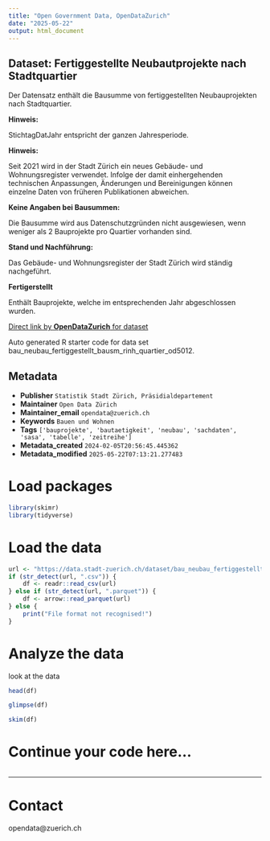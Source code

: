 ```yaml
---
title: "Open Government Data, OpenDataZurich"
date: "2025-05-22"
output: html_document
---
```


## Dataset: Fertiggestellte Neubautprojekte nach Stadtquartier

Der Datensatz enthält die Bausumme von fertiggestellten Neubauprojekten nach Stadtquartier.

**Hinweis:**


StichtagDatJahr entspricht der ganzen Jahresperiode.


[]()

**Hinweis:**

Seit 2021 wird in der Stadt Zürich ein neues Gebäude- und Wohnungsregister verwendet. Infolge der damit einhergehenden technischen Anpassungen, Änderungen und Bereinigungen können einzelne Daten von früheren Publikationen abweichen.

[]()

**Keine Angaben bei Bausummen:**

Die Bausumme wird aus Datenschutzgründen nicht ausgewiesen, wenn weniger als 2 Bauprojekte pro Quartier vorhanden sind.

[]()

**Stand und Nachführung:**

Das Gebäude- und Wohnungsregister der Stadt Zürich wird ständig nachgeführt.

[]()

**Fertigerstellt**

Enthält Bauprojekte, welche im entsprechenden Jahr abgeschlossen wurden.

[]()



[Direct link by **OpenDataZurich** for dataset](https://data.stadt-zuerich.ch/dataset/bau_neubau_fertiggestellt_bausm_rinh_quartier_od5012)

Auto generated R starter code for data set bau_neubau_fertiggestellt_bausm_rinh_quartier_od5012.

## Metadata

- **Publisher** `Statistik Stadt Zürich, Präsidialdepartement`
- **Maintainer** `Open Data Zürich`
- **Maintainer_email** `opendata@zuerich.ch`
- **Keywords** `Bauen und Wohnen`
- **Tags** `['bauprojekte', 'bautaetigkeit', 'neubau', 'sachdaten', 'sasa', 'tabelle', 'zeitreihe']`
- **Metadata_created** `2024-02-05T20:56:45.445362`
- **Metadata_modified** `2025-05-22T07:13:21.277483`


# Load packages

```r
library(skimr)
library(tidyverse)
```

# Load the data

```r
url <- "https://data.stadt-zuerich.ch/dataset/bau_neubau_fertiggestellt_bausm_rinh_quartier_od5012/download/BAU501OD5012.csv"
if (str_detect(url, ".csv")) {
    df <- readr::read_csv(url)
} else if (str_detect(url, ".parquet")) {
    df <- arrow::read_parquet(url)
} else {
    print("File format not recognised!")
}
```

# Analyze the data

look at the data
```r
head(df)
```

```r
glimpse(df)
```

```r
skim(df)
```

# Continue your code here...

```r

```

------------------------------------------------------------------------

# Contact

opendata@zuerich.ch
